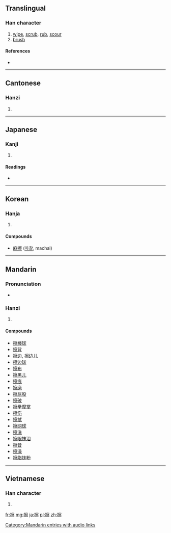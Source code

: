 ==Translingual==

===Han character===
{{Han char|rn=64|rad=手|as=14|sn=17|four=5309<sub>1</sub>|canj=手十月火 (QJBF)|ids=⿰[[扌]][[察]]}}

# [[wipe]], [[scrub]], [[rub]], [[scour]]
# [[brush]]

====References====
* {{Han ref|kx=0460.090|dkj=12862|dj=0808.290|hdz=31977.030|uh=64E6|ud=25830|bh=C0BF|bd=49343}}

----

==Cantonese==

===Hanzi===
{{yue-hanzi|jyut=|y=chaat3}}

# {{defn|Cantonese|sort=手14}}

----

==Japanese==

===Kanji===
{{ja-kanji|grade=c|rs=手14}}

# {{defn|Japanese|sort=手14}}

====Readings====
* {{ja-readings|on=[[さつ]] (satsu)|kun=[[する]] (suru), [[さする]] (sasuru)}}

----

==Korean==

===Hanja===
{{ko-hanja|hangeul=[[찰]]|eumhun=|rv=chal|mr=ch'al|y=chal}}

# {{defn|Korean|sort=手14}}

====Compounds====
* [[麻擦]] ([[마찰]], machal)

----

==Mandarin==

===Pronunciation===
* {{audio|zh-cā.ogg|audio}}

===Hanzi===
{{cmn-hanzi|pin=[[cā]] ([[ca1]])|wg=ts'a<sup>1</sup>}}

# {{defn|Mandarin|sort=手14}}

====Compounds====
* [[擦棒球]]
* [[擦背]]
* [[擦边]], [[擦边儿]]
* [[擦边球]]
* [[擦布]]
* [[擦黑儿]]
* [[擦痕]]
* [[擦磨]]
* [[擦屁股]]
* [[擦破]]
* [[擦拳摩掌]]
* [[擦伤]]
* [[擦拭]]
* [[擦网球]]
* [[擦洗]]
* [[擦眼抹泪]]
* [[擦音]]
* [[擦澡]]
* [[擦脂抹粉]]

[[Category:Mandarin entries with audio links]]

----

==Vietnamese==

===Han character===
{{vi-hantu|[[sát]], [[xát]], [[xớt]]|rs=手14}}

# {{defn|Vietnamese|sort=手14}}

[[fr:擦]]
[[mg:擦]]
[[ja:擦]]
[[pl:擦]]
[[zh:擦]]